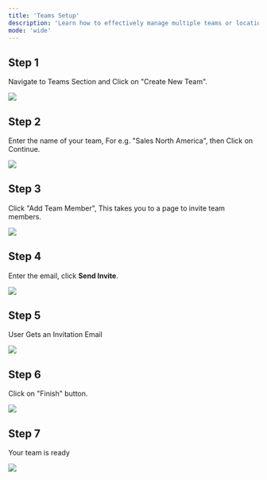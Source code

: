```yaml
---
title: 'Teams Setup'
description: 'Learn how to effectively manage multiple teams or locations using the team feature.'
mode: 'wide'
---
```


## Step 1

Navigate to Teams Section and Click on "Create New Team".

<Frame><img src="/images/teams_setup/1.webp" /></Frame>

## Step 2 

Enter the name of your team, For e.g. "Sales North America", then Click on Continue.

<Frame><img src="/images/teams_setup/2.webp" /></Frame>

## Step 3 

Click "Add Team Member", This takes you to a page to invite team members.

<Frame><img src="/images/teams_setup/3.webp" /></Frame>

## Step 4 

Enter the email, click **Send Invite**.

<Frame><img src="/images/teams_setup/4.webp" /></Frame>

## Step 5 

User Gets an Invitation Email

<Frame><img src="/images/teams_setup/5.webp" /></Frame>

## Step 6

Click on "Finish" button.

<Frame><img src="/images/teams_setup/6.webp" /></Frame>

## Step 7

Your team is ready

<Frame><img src="/images/teams_setup/7.webp" /></Frame>